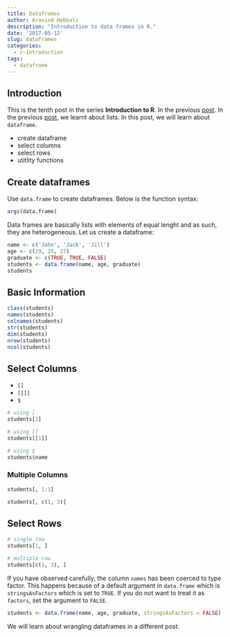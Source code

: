 ```yaml
---
title: Dataframes
author: Aravind Hebbali
description: "Introduction to data frames in R."
date: '2017-05-12'
slug: dataframes
categories:
  - r-introduction
tags:
  - dataframe
---
```


## Introduction

This is the tenth post in the series **Introduction to R**. In the previous [post](). In the previous [post](), we learnt about lists. In this post, we will learn about `dataframe`.

- create dataframe
- select columns 
- select rows
- utitlity functions

## Create dataframes

Use `data.frame` to create dataframes. Below is the function syntax:

```r
args(data.frame)
```

Data frames are basically lists with elements of equal lenght and as such, they are heterogeneous. Let us create a dataframe:

```r
name <- c('John', 'Jack', 'Jill')
age <- c(29, 25, 27)
graduate <- c(TRUE, TRUE, FALSE)
students <- data.frame(name, age, graduate)
students
```

## Basic Information

```r
class(students)
names(students)
colnames(students)
str(students)
dim(students)
nrow(students)
ncol(students)
```

## Select Columns

- `[]`
- `[[]]`
- `$`

```r
# using [
students[1]

# using [[
students[[1]]

# using $
students$name
```

### Multiple Columns

```r
students[, 1:3]

students[, c(1, 3)]
```

## Select Rows

```r
# single row
students[1, ]

# multiple row
students[c(1, 3), ]
```

If you have observed carefully, the column `names` has been coerced to type factor. This happens because of a default argument in
`data.frame` which is `stringsAsFactors` which is set to `TRUE`. If you do not want to treat it as `factors`, set the argument to `FALSE`.

```r
students <- data.frame(name, age, graduate, stringsAsFactors = FALSE)
```

We will learn about wrangling dataframes in a different post.

